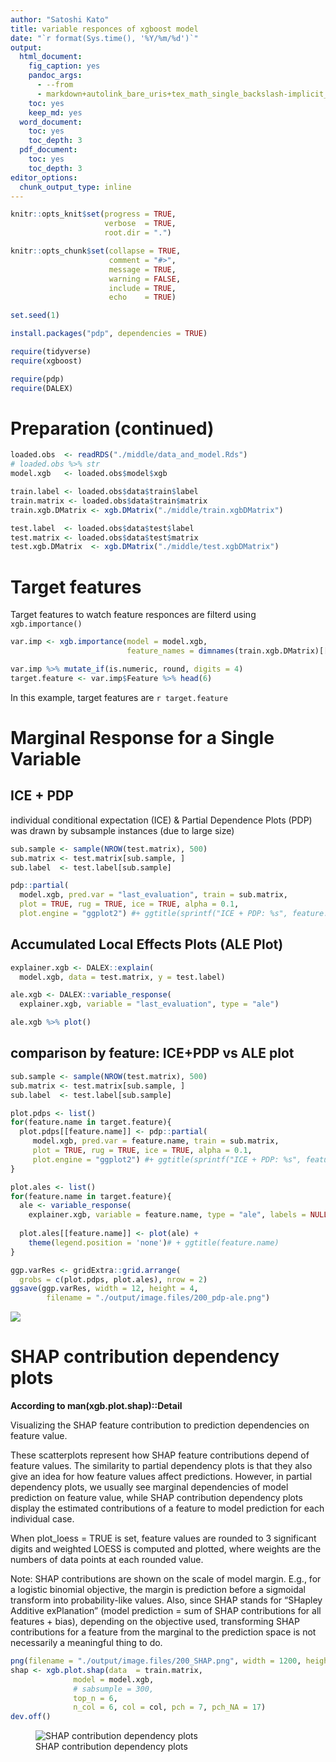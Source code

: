 ```yaml
---
author: "Satoshi Kato"
title: variable responces of xgboost model
date: "`r format(Sys.time(), '%Y/%m/%d')`"
output:
  html_document:
    fig_caption: yes
    pandoc_args:
      - --from
      - markdown+autolink_bare_uris+tex_math_single_backslash-implicit_figures
    toc: yes
    keep_md: yes
  word_document:
    toc: yes
    toc_depth: 3
  pdf_document:
    toc: yes
    toc_depth: 3
editor_options: 
  chunk_output_type: inline
---
```


```r
knitr::opts_knit$set(progress = TRUE, 
                     verbose  = TRUE, 
                     root.dir = ".")

knitr::opts_chunk$set(collapse = TRUE, 
                      comment = "#>", 
                      message = TRUE, 
                      warning = FALSE, 
                      include = TRUE,
                      echo    = TRUE)

set.seed(1)
```

```r
install.packages("pdp", dependencies = TRUE)

```

```r
require(tidyverse)
require(xgboost)

require(pdp)
require(DALEX)

```

# Preparation (continued)

```r
loaded.obs  <- readRDS("./middle/data_and_model.Rds")
# loaded.obs %>% str
model.xgb   <- loaded.obs$model$xgb 

train.label <- loaded.obs$data$train$label
train.matrix <- loaded.obs$data$train$matrix
train.xgb.DMatrix <- xgb.DMatrix("./middle/train.xgbDMatrix")

test.label  <- loaded.obs$data$test$label
test.matrix <- loaded.obs$data$test$matrix
test.xgb.DMatrix  <- xgb.DMatrix("./middle/test.xgbDMatrix")

```
# Target features

Target features to watch feature responces are filterd using `xgb.importance()`

```r

var.imp <- xgb.importance(model = model.xgb,
                          feature_names = dimnames(train.xgb.DMatrix)[[2]])

var.imp %>% mutate_if(is.numeric, round, digits = 4)
target.feature <- var.imp$Feature %>% head(6)

```
In this example, target features are `r target.feature`

# Marginal Response for a Single Variable

##  ICE + PDP

individual conditional expectation (ICE) & Partial Dependence Plots (PDP) was drawn by subsample instances (due to large size)

```r
sub.sample <- sample(NROW(test.matrix), 500)
sub.matrix <- test.matrix[sub.sample, ]
sub.label  <- test.label[sub.sample]

pdp::partial(
  model.xgb, pred.var = "last_evaluation", train = sub.matrix, 
  plot = TRUE, rug = TRUE, ice = TRUE, alpha = 0.1,
  plot.engine = "ggplot2") #+ ggtitle(sprintf("ICE + PDP: %s", feature.name))

```

## Accumulated Local Effects Plots (ALE Plot)

```r
explainer.xgb <- DALEX::explain(
  model.xgb, data = test.matrix, y = test.label)

ale.xgb <- DALEX::variable_response(
  explainer.xgb, variable = "last_evaluation", type = "ale")

ale.xgb %>% plot()

```

## comparison by feature: ICE+PDP vs ALE plot

```r
sub.sample <- sample(NROW(test.matrix), 500)
sub.matrix <- test.matrix[sub.sample, ]
sub.label  <- test.label[sub.sample]

plot.pdps <- list()
for(feature.name in target.feature){
  plot.pdps[[feature.name]] <- pdp::partial(
     model.xgb, pred.var = feature.name, train = sub.matrix, 
     plot = TRUE, rug = TRUE, ice = TRUE, alpha = 0.1,
     plot.engine = "ggplot2") #+ ggtitle(sprintf("ICE + PDP: %s", feature.name))
}

plot.ales <- list()
for(feature.name in target.feature){
  ale <- variable_response(
    explainer.xgb, variable = feature.name, type = "ale", labels = NULL)
  
  plot.ales[[feature.name]] <- plot(ale) +
    theme(legend.position = 'none')# + ggtitle(feature.name)
}

ggp.varRes <- gridExtra::grid.arrange(
  grobs = c(plot.pdps, plot.ales), nrow = 2)
ggsave(ggp.varRes, width = 12, height = 4,
        filename = "./output/image.files/200_pdp-ale.png")
```
![](./output/image.files/200_pdp-ale.png)

# SHAP contribution dependency plots

**According to man(xgb.plot.shap)::Detail**

Visualizing the SHAP feature contribution to prediction dependencies on feature value.

These scatterplots represent how SHAP feature contributions depend of feature values. The similarity to partial dependency plots is that they also give an idea for how feature values affect predictions. However, in partial dependency plots, we usually see marginal dependencies of model prediction on feature value, while SHAP contribution dependency plots display the estimated contributions of a feature to model prediction for each individual case.

When plot_loess = TRUE is set, feature values are rounded to 3 significant digits and weighted LOESS is computed and plotted, where weights are the numbers of data points at each rounded value.

Note: SHAP contributions are shown on the scale of model margin. E.g., for a logistic binomial objective, the margin is prediction before a sigmoidal transform into probability-like values. Also, since SHAP stands for "SHapley Additive exPlanation" (model prediction = sum of SHAP contributions for all features + bias), depending on the objective used, transforming SHAP contributions for a feature from the marginal to the prediction space is not necessarily a meaningful thing to do.

```r
png(filename = "./output/image.files/200_SHAP.png", width = 1200, height = 400, pointsize = 24)
shap <- xgb.plot.shap(data  = train.matrix,
              model = model.xgb, 
              # sabsumple = 300,
              top_n = 6,
              n_col = 6, col = col, pch = 7, pch_NA = 17)
dev.off()
```

![SHAP  contribution dependency plots](./output/image.files/200_SHAP.png)


